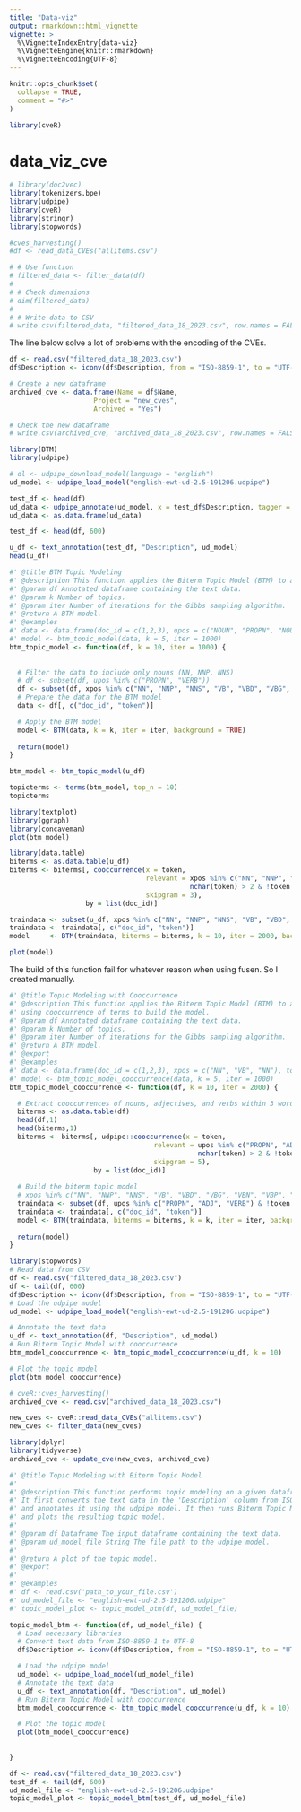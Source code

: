 ```yaml
---
title: "Data-viz"
output: rmarkdown::html_vignette
vignette: >
  %\VignetteIndexEntry{data-viz}
  %\VignetteEngine{knitr::rmarkdown}
  %\VignetteEncoding{UTF-8}
---
```


```r
knitr::opts_chunk$set(
  collapse = TRUE,
  comment = "#>"
)
```

```r
library(cveR)
```

<!-- WARNING - This vignette is generated by {fusen} from dev/flat_data_viz_cve.Rmd: do not edit by hand -->

# data_viz_cve

```r
# library(doc2vec)
library(tokenizers.bpe)
library(udpipe)
library(cveR)
library(stringr)
library(stopwords)

```

```r
#cves_harvesting()
#df <- read_data_CVEs("allitems.csv")
```

```r
# # Use function
# filtered_data <- filter_data(df)
# 
# # Check dimensions
# dim(filtered_data)
# 
# # Write data to CSV
# write.csv(filtered_data, "filtered_data_18_2023.csv", row.names = FALSE)
```

The line below solve a lot of problems with the encoding of the CVEs.

```r
df <- read.csv("filtered_data_18_2023.csv")
df$Description <- iconv(df$Description, from = "ISO-8859-1", to = "UTF-8")
```

```r
# Create a new dataframe
archived_cve <- data.frame(Name = df$Name,
                     Project = "new_cves",
                     Archived = "Yes")

# Check the new dataframe
# write.csv(archived_cve, "archived_data_18_2023.csv", row.names = FALSE)
```

```r
library(BTM)
library(udpipe)
```

```r
# dl <- udpipe_download_model(language = "english")
ud_model <- udpipe_load_model("english-ewt-ud-2.5-191206.udpipe")

test_df <- head(df)
ud_data <- udpipe_annotate(ud_model, x = test_df$Description, tagger = "default", parser = "none")
ud_data <- as.data.frame(ud_data)
```

```r
test_df <- head(df, 600)
```

```r
u_df <- text_annotation(test_df, "Description", ud_model)
head(u_df)
```

```r
#' @title BTM Topic Modeling
#' @description This function applies the Biterm Topic Model (BTM) to a given annotated dataframe.
#' @param df Annotated dataframe containing the text data.
#' @param k Number of topics.
#' @param iter Number of iterations for the Gibbs sampling algorithm.
#' @return A BTM model.
#' @examples
#' data <- data.frame(doc_id = c(1,2,3), upos = c("NOUN", "PROPN", "NOUN"), lemma = c("noun1", "noun2", "noun3"))
#' model <- btm_topic_model(data, k = 5, iter = 1000)
btm_topic_model <- function(df, k = 10, iter = 1000) {
  
  
  # Filter the data to include only nouns (NN, NNP, NNS)
  # df <- subset(df, upos %in% c("PROPN", "VERB"))
  df <- subset(df, xpos %in% c("NN", "NNP", "NNS", "VB", "VBD", "VBG", "VBN", "VBP", "VBZ"))  
  # Prepare the data for the BTM model
  data <- df[, c("doc_id", "token")]

  # Apply the BTM model
  model <- BTM(data, k = k, iter = iter, background = TRUE)
  
  return(model)
}

```

```r
btm_model <- btm_topic_model(u_df)
```

```r
topicterms <- terms(btm_model, top_n = 10)
topicterms
```

```r
library(textplot)
library(ggraph)
library(concaveman)
plot(btm_model)
```

```r
library(data.table)
biterms <- as.data.table(u_df)
biterms <- biterms[, cooccurrence(x = token,
                                  relevant = xpos %in% c("NN", "NNP", "NNS", "VB", "VBD", "VBG", "VBN", "VBP", "VBZ") & 
                                             nchar(token) > 2 & !token %in% stopwords("en"),
                                  skipgram = 3),
                   by = list(doc_id)]
```

```r
traindata <- subset(u_df, xpos %in% c("NN", "NNP", "NNS", "VB", "VBD", "VBG", "VBN", "VBP", "VBZ") & !token %in% stopwords("en") & nchar(token) > 2)
traindata <- traindata[, c("doc_id", "token")]
model     <- BTM(traindata, biterms = biterms, k = 10, iter = 2000, background = TRUE)
```

```r
plot(model)
```

The build of this function fail for whatever reason when using fusen. So I created manually.


```r
#' @title Topic Modeling with Cooccurrence
#' @description This function applies the Biterm Topic Model (BTM) to a given annotated dataframe,
#' using cooccurrence of terms to build the model.
#' @param df Annotated dataframe containing the text data.
#' @param k Number of topics.
#' @param iter Number of iterations for the Gibbs sampling algorithm.
#' @return A BTM model.
#' @export
#' @examples
#' data <- data.frame(doc_id = c(1,2,3), xpos = c("NN", "VB", "NN"), token = c("token1", "token2", "token3"))
#' model <- btm_topic_model_cooccurrence(data, k = 5, iter = 1000)
btm_topic_model_cooccurrence <- function(df, k = 10, iter = 2000) {

  # Extract cooccurrences of nouns, adjectives, and verbs within 3 words distance
  biterms <- as.data.table(df)
  head(df,1)
  head(biterms,1)
  biterms <- biterms[, udpipe::cooccurrence(x = token,
                                    relevant = upos %in% c("PROPN", "ADJ", "VERB")  & 
                                               nchar(token) > 2 & !token %in% stopwords("en"),
                                    skipgram = 5),
                     by = list(doc_id)]
  
  # Build the biterm topic model
  # xpos %in% c("NN", "NNP", "NNS", "VB", "VBD", "VBG", "VBN", "VBP", "VBZ")
  traindata <- subset(df, upos %in% c("PROPN", "ADJ", "VERB") & !token %in% stopwords("en") & nchar(token) > 2)
  traindata <- traindata[, c("doc_id", "token")]
  model <- BTM(traindata, biterms = biterms, k = k, iter = iter, background = TRUE)
  
  return(model)
}

```

```r
library(stopwords)
# Read data from CSV
df <- read.csv("filtered_data_18_2023.csv")
df <- tail(df, 600)
df$Description <- iconv(df$Description, from = "ISO-8859-1", to = "UTF-8")
# Load the udpipe model
ud_model <- udpipe_load_model("english-ewt-ud-2.5-191206.udpipe")

# Annotate the text data
u_df <- text_annotation(df, "Description", ud_model)
# Run Biterm Topic Model with cooccurrence
btm_model_cooccurrence <- btm_topic_model_cooccurrence(u_df, k = 10)

# Plot the topic model
plot(btm_model_cooccurrence)


```

```r
# cveR::cves_harvesting()
archived_cve <- read.csv("archived_data_18_2023.csv")
```

```r
new_cves <- cveR::read_data_CVEs("allitems.csv")
new_cves <- filter_data(new_cves)
```

```r
library(dplyr)
library(tidyverse)
archived_cve <- update_cve(new_cves, archived_cve)
```

```r
#' @title Topic Modeling with Biterm Topic Model
#'
#' @description This function performs topic modeling on a given dataframe using Biterm Topic Model.
#' It first converts the text data in the 'Description' column from ISO-8859-1 to UTF-8,
#' and annotates it using the udpipe model. It then runs Biterm Topic Model with cooccurrence
#' and plots the resulting topic model.
#'
#' @param df Dataframe The input dataframe containing the text data.
#' @param ud_model_file String The file path to the udpipe model.
#'
#' @return A plot of the topic model.
#' @export
#'
#' @examples
#' df <- read.csv('path_to_your_file.csv')
#' ud_model_file <- "english-ewt-ud-2.5-191206.udpipe"
#' topic_model_plot <- topic_model_btm(df, ud_model_file)

topic_model_btm <- function(df, ud_model_file) {
  # Load necessary libraries
  # Convert text data from ISO-8859-1 to UTF-8
  df$Description <- iconv(df$Description, from = "ISO-8859-1", to = "UTF-8")

  # Load the udpipe model
  ud_model <- udpipe_load_model(ud_model_file)
  # Annotate the text data
  u_df <- text_annotation(df, "Description", ud_model)
  # Run Biterm Topic Model with cooccurrence
  btm_model_cooccurrence <- btm_topic_model_cooccurrence(u_df, k = 10)

  # Plot the topic model
  plot(btm_model_cooccurrence)
  
  
}

```

```r
df <- read.csv("filtered_data_18_2023.csv")
test_df <- tail(df, 600)
ud_model_file <- "english-ewt-ud-2.5-191206.udpipe"
topic_model_plot <- topic_model_btm(test_df, ud_model_file)
```

